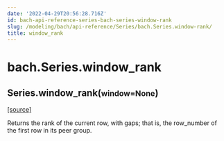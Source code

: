 ```yaml
---
date: '2022-04-29T20:56:28.716Z'
id: bach-api-reference-series-bach-series-window-rank
slug: /modeling/bach/api-reference/Series/bach.Series.window-rank/
title: window_rank
---
```


# bach.Series.window_rank

<div class="method">

<h2 class="signature-class"><span class="additional-name">Series.</span><span class="name">window_rank(</span><small class="parameter-list"><span class="parameter" id="window">window=None</span></small>)</h2>


&#8203;<span class="view-source">[[source]](https://github.com/objectiv/objectiv-analytics/blob/main/bach/bach/series/series.py)</span>

<div class="content">

Returns the rank of the current row, with gaps; that is, the row_number of the first row
in its peer group.


</div>

</div>
